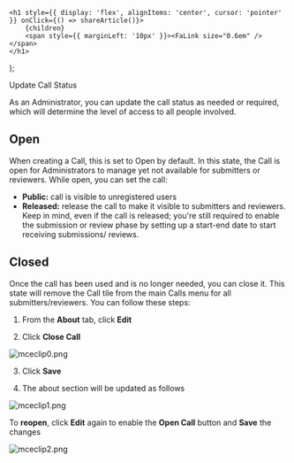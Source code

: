 

    <h1 style={{ display: 'flex', alignItems: 'center', cursor: 'pointer' }} onClick={() => shareArticle()}>
        {children} 
        <span style={{ marginLeft: '10px' }}><FaLink size="0.6em" /></span>
    </h1>
);

<ToastContainer />

<ClickableTitle>Update Call Status</ClickableTitle>




As an Administrator, you can update the call status as needed or required, which will determine the level of access to all people involved.


## **Open**


When creating a Call, this is set to Open by default. In this state, the Call is open for Administrators to manage yet not available for submitters or reviewers. While open, you can set the call:


* **Public:** call is visible to unregistered users
* **Released:** release the call to make it visible to submitters and reviewers. Keep in mind, even if the call is released; you're still required to enable the submission or review phase by setting up a start-end date to start receiving submissions/ reviews.


## **Closed**


Once the call has been used and is no longer needed, you can close it. This state will remove the Call tile from the main Calls menu for all submitters/reviewers. You can follow these steps: 


1. From the **About** tab, click **Edit**


2. Click **Close Call**


![mceclip0.png](../../../resources/article-images/13763861640211-Update-Call-Status_1.png)


3. Click **Save**


4. The about section will be updated as follows


![mceclip1.png](../../../resources/article-images/13763861640211-Update-Call-Status_2.png)


To **reopen**, click **Edit** again to enable the **Open Call** button and **Save** the changes


![mceclip2.png](../../../resources/article-images/13763861640211-Update-Call-Status_3.png)


 



